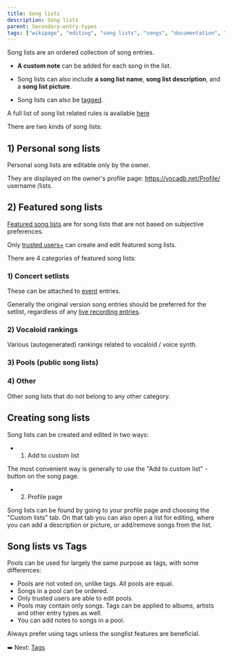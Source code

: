 ---
title: Song lists
description: Song lists
parent: Secondary-entry-types
tags: ["wikipage", "editing", "song lists", "songs", "documentation", "vocadb"]
---


Song lists are an ordered collection of song entries. 

- **A custom note** can be added for each song in the list. 

- Song lists can also include **a song list name**, **song list description**, and a **song list picture**. 

- Song lists can also be [tagged](/docs/tags).

A full list of song list related rules is available [here](/rules/songlists)

There are two kinds of song lists: 

## 1) Personal song lists

Personal song lists are editable only by the owner. 

They are displayed on the owner's profile page: https://vocadb.net/Profile/ username /lists.

## 2) Featured song lists

[Featured song lists](http://vocadb.net/SongList/Featured) are for song lists that are not based on subjective preferences.

Only [trusted users+](/docs/trusted-users) can create and edit featured song lists.

There are 4 categories of featured song lists:

### 1) Concert setlists

These can be attached to [event](/docs/events) entries.

Generally the original version song entries should be preferred for the setlist, regardless of any [live recording entries](https://vocadb.net/T/240/live-recording). 

### 2) Vocaloid rankings

Various (autogenerated) rankings related to vocaloid / voice synth.

### 3) Pools (public song lists)

<RuleEmbed ruleId={167} />

### 4) Other

Other song lists that do not belong to any other category.

## Creating song lists

Song lists can be created and edited in two ways: 

- 1) Add to custom list

The most convenient way is generally to use the "Add to custom list" -button on the song page.

- 2) Profile page

Song lists can be found by going to your profile page and choosing the "Custom lists" tab. On that tab you can also open a list for editing, where you can add a description or picture, or add/remove songs from the list.

## Song lists vs Tags

Pools can be used for largely the same purpose as tags, with some differences:

- Pools are not voted on, unlike tags. All pools are equal.
- Songs in a pool can be ordered.
- Only trusted users are able to edit pools. 
- Pools may contain only songs. Tags can be applied to albums, artists and other entry types as well.
- You can add notes to songs in a pool.

Always prefer using tags unless the songlist features are beneficial.

➡️ Next: [Tags](/docs/tags)
